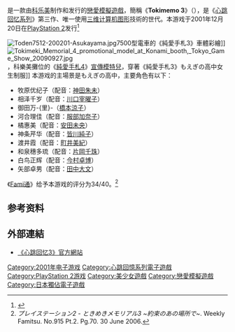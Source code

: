 {{NoteTA
| G1=Games
}}
{{Infobox animanga/Headerofja
|title= 純愛手札3 ～在約定的地方～
|image= ときめきメモリアル3-約束のあの場所で-.jpg
|size= 
|caption= 《心跳回憶3 ～在約定的地方～》遊戲封面
|japanese= ときめきメモリアル3 〜約束のあの場所で〜
|english= 
|kana= ときめきメモリアルスリー やくそくのあのばしょで
|romaji= Tokimeki Memorial 3: Yakusoku no Ano Basho de
|genre= 戀愛
}}
{{Infobox animanga/name
|original= 
|official= 
|formal= 
|common= 純愛手札3
}}
{{Infobox animanga/Game
|標題=
|類型=[[戀愛模擬|戀愛模擬]]
|使用平台=[[PlayStation_2|PlayStation 2]]
|遊戲引擎=
|開發團隊=Konami Computer Entertainment Tokyo
|代理商=[[KONAMI|KONAMI]]
|製作人=
|監製=
|腳本=
|人物設定=[[小倉雅史|小倉雅史]]
|音樂=
|遊戲人數=1
|發售日=2001年12月20日
|對象年齡=全年齡
|結局數=
|前作=[[心跳回忆2|心跳回忆2]]
|续作=[[心跳回忆4|心跳回忆4]]
}}
{{Infobox animanga/Footerofja}}
{{vgname|心跳回忆3 ～在約定的地方～|ja=ときめきメモリアル3 〜約束のあの場所で〜|cn=心跳回忆3|hk=cn|tw=純愛手札3}}是一款由[[科乐美|科乐美]]制作和发行的[[戀愛模擬遊戲|戀愛模擬遊戲]]，簡稱《'''Tokimemo 3'''》（{{lang|ja|ときメモ3}}），是《[[心跳回忆系列|心跳回忆系列]]》第三作、唯一使用[[三维计算机图形|三维计算机图形]]技術的世代。本游戏于2001年12月20日在[[PlayStation_2|PlayStation 2]]发行<ref name="gamefaqs">{{cite web| url = http://www.gamefaqs.com/ps2/534562-tokimeki-memorial-3/data| title = Release information| publisher = [[GameFAQs|GameFAQs]]| date = | accessdate = 2015-12-19| archive-date = 2016-03-04| archive-url = https://web.archive.org/web/20160304140619/http://www.gamefaqs.com/ps2/534562-tokimeki-memorial-3/data| dead-url = no}}</ref>

[[File:Toden7512-200201-Asukayama.jpg|thumb]]7500型電車的《純愛手札3》車體彩繪]]
[[File:Tokimeki_Memorial_4_promotional_model_at_Konami_booth,_Tokyo_Game_Show_20090927.jpg|thumb]]，科樂美攤位的《[[純愛手札4|純愛手札4]]》[[宣傳模特兒|宣傳模特兒]]，穿著《純愛手札3》もえぎの高中女生制服]]
本游戏的主場景是もえぎの高中，主要角色有以下：
*牧原优纪子（配音：[[神田朱未|神田朱未]]）
*相泽千岁（配音：[[川口宰曜子|川口宰曜子]]）
*御田万-{里}-（[[橋本涼子|橋本涼子]]）
*河合理佳（配音：[[服部加奈子|服部加奈子]]）
*橘惠美（配音：[[安田未央|安田未央]]）
*神条芹华（配音：[[皆川純子|皆川純子]]）
*渡井霞（配音：[[町井美紀|町井美紀]]）
*和泉穗多琉（配音：[[片岡千珠|片岡千珠]]）
*白鸟正辉（配音：[[今村卓博|今村卓博]]）
*矢部卓男（配音：[[田中大文|田中大文]]）

《[[Fami通|Fami通]]》给予本游戏的评分为34/40。<ref>''プレイステーション2 - ときめきメモリアル3 ~約束のあの場所で~''. Weekly Famitsu. No.915 Pt.2. Pg.70. 30 June 2006.</ref>

== 参考资料 ==
{{Reflist}}

== 外部連結 ==
*[http://www.konami.jp/products/tokimeki3 《心跳回忆3》官方網站] {{Wayback|url=http://www.konami.jp/products/tokimeki3 |date=20180911070009 }}

{{DEFAULTSORT:Tokimeki Memorial 3 Yakusoku no Ano Basho de}}

[[Category:2001年电子游戏|Category:2001年电子游戏]]
[[Category:心跳回憶系列電子遊戲|Category:心跳回憶系列電子遊戲]]
[[Category:PlayStation_2游戏|Category:PlayStation 2游戏]]
[[Category:美少女遊戲|Category:美少女遊戲]]
[[Category:戀愛模擬遊戲|Category:戀愛模擬遊戲]]
[[Category:日本獨佔電子遊戲|Category:日本獨佔電子遊戲]]

{{心跳回忆系列}}